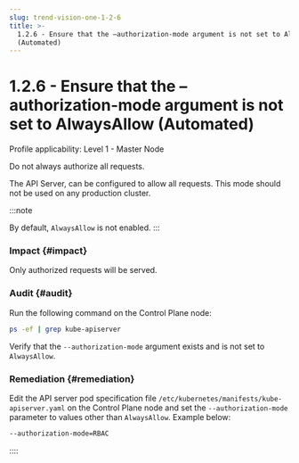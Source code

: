 ```yaml
---
slug: trend-vision-one-1-2-6
title: >-
  1.2.6 - Ensure that the –authorization-mode argument is not set to AlwaysAllow
  (Automated)
---
```

# 1.2.6 - Ensure that the –authorization-mode argument is not set to AlwaysAllow (Automated)

Profile applicability: Level 1 - Master Node

Do not always authorize all requests.

The API Server, can be configured to allow all requests. This mode should not be used on any production cluster.

:::note

By default, `AlwaysAllow` is not enabled.
:::

### Impact {#impact}

Only authorized requests will be served.

### Audit {#audit}

Run the following command on the Control Plane node:

```bash
ps -ef | grep kube-apiserver
```

Verify that the `--authorization-mode` argument exists and is not set to `AlwaysAllow`.

### Remediation {#remediation}

Edit the API server pod specification file `/etc/kubernetes/manifests/kube-apiserver.yaml` on the Control Plane node and set the `--authorization-mode` parameter to values other than `AlwaysAllow`. Example below:

```bash
--authorization-mode=RBAC
```
::::
